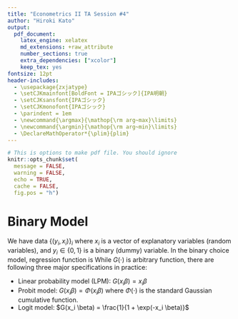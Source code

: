 ```yaml
---
title: "Econometrics II TA Session #4"
author: "Hiroki Kato"
output:
  pdf_document:
    latex_engine: xelatex
    md_extensions: +raw_attribute
    number_sections: true
    extra_dependencies: ["xcolor"]
    keep_tex: yes
fontsize: 12pt
header-includes:
  - \usepackage{zxjatype}
  - \setCJKmainfont[BoldFont = IPAゴシック]{IPA明朝}
  - \setCJKsansfont{IPAゴシック}
  - \setCJKmonofont{IPAゴシック}
  - \parindent = 1em
  - \newcommand{\argmax}{\mathop{\rm arg~max}\limits}
  - \newcommand{\argmin}{\mathop{\rm arg~min}\limits}
  - \DeclareMathOperator*{\plim}{plim}
---
```


```r
# This is options to make pdf file. You should ignore
knitr::opts_chunk$set(
  message = FALSE, 
  warning = FALSE, 
  echo = TRUE, 
  cache = FALSE,
  fig.pos = "h")
```

# Binary Model

We have data $\{ (y_i, x_i) \}_i$ where $x_i$ is a vector of explanatory variables (random variables),
and $y_i \in \{0, 1\}$ is a binary (dummy) variable.
In the binary choice model, regression function is 
\begin{equation*}
  \mathbb{E}[y_i | x_i] = \mathbb{P}(y_i = 1 | x_i) = G(x_i \beta).
\end{equation*}
While $G(\cdot)$ is arbitrary function,
there are following three major specifications in practice:

- Linear probability model (LPM): $G(x_i \beta) = x_i \beta$
- Probit model: $G(x_i \beta) = \Phi(x_i \beta)$ where $\Phi(\cdot)$ is the standard Gaussian cumulative function.
- Logit model: $G(x_i \beta) = \frac{1}{1 + \exp(-x_i \beta)}$